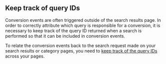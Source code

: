 ## Keep track of query IDs

Conversion events are often triggered outside of the search results page.
In order to correctly attribute which query is responsible for a conversion, it is necessary to keep track of the query ID
returned when a search is performed so that it can be included in conversion events.

To relate the conversion events back to the search request made on your search results or category pages,
you need to [keep track of the query IDs](/guides/send-events/guides/queryid) across your pages.